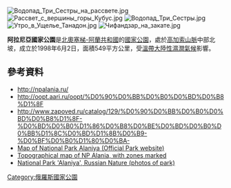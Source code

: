 [[Image:Водопад_Три_Сестры_на_рассвете.jpg|right]]
[[Image:Рассвет_с_вершины_горы_Кубус.jpg|thumb]]
[[Image:Водопад_Три_Сестры.jpg|right]]
[[Image:Утро_в_Ущелье_Танадон.jpg|right]]
[[Image:Чифандзар_на_закате.jpg|right]]

{{coord|42|54|N|43|44|E|display=title}}

'''阿拉尼亞國家公園'''是[[北奧塞梯-阿蘭共和國|北奧塞梯-阿蘭共和國]]的[[國家公園|國家公園]]，處於[[高加索山脈|高加索山脈]]中部北坡，成立於1998年6月2日，面積549平方公里，受[[溫帶大陸性濕潤氣候|溫帶大陸性濕潤氣候]]影響。

==參考資料==
* http://npalania.ru/
* http://oopt.aari.ru/oopt/%D0%90%D0%BB%D0%B0%D0%BD%D0%B8%D1%8F
* http://www.zapoved.ru/catalog/129/%D0%90%D0%BB%D0%B0%D0%BD%D0%B8%D1%8F-%D0%BD%D0%B0%D1%86%D0%B8%D0%BE%D0%BD%D0%B0%D0%BB%D1%8C%D0%BD%D1%8B%D0%B9-%D0%BF%D0%B0%D1%80%D0%BA-
* [https://web.archive.org/web/20151224053203/http://npalania.ru/assets/images/map.jpg Map of National Park Alaniya (Official Park website)]
* [https://web.archive.org/web/20160304080308/http://npalania.ru/%D0%9A%D0%B0%D0%B4%D0%B0%D1%81%D1%82%D1%80%D0%BE%D0%B2%D0%B0%D1%8F.jpg Topographical map of NP Alania, with zones marked]
* [http://www.rusnature.info/zap/063.htm National Park 'Alaniya', Russian Nature (photos of park)]

{{Russia-geo-stub}}
[[Category:俄羅斯國家公園|Category:俄羅斯國家公園]]